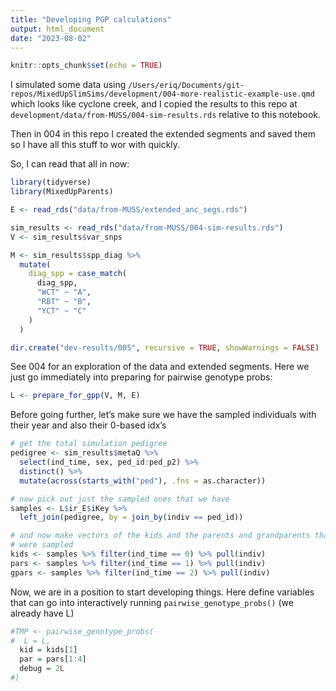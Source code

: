 ```yaml
---
title: "Developing PGP calculations"
output: html_document
date: "2023-08-02"
---
```


```r
knitr::opts_chunk$set(echo = TRUE)
```

I simulated some data using `/Users/eriq/Documents/git-repos/MixedUpSlimSims/development/004-more-realistic-example-use.qmd`
which looks like cyclone creek, and I copied the results to this repo at `development/data/from-MUSS/004-sim-results.rds`
relative to this notebook.

Then in 004 in this repo I created the extended segments and saved them so I
have all this stuff to wor with quickly.

So, I can read that all in now:
```r
library(tidyverse)
library(MixedUpParents)

E <- read_rds("data/from-MUSS/extended_anc_segs.rds")

sim_results <- read_rds("data/from-MUSS/004-sim-results.rds")
V <- sim_results$var_snps

M <- sim_results$spp_diag %>%
  mutate(
    diag_spp = case_match(
      diag_spp,
      "WCT" ~ "A",
      "RBT" ~ "B",
      "YCT" ~ "C"
    )
  )

dir.create("dev-results/005", recursive = TRUE, showWarnings = FALSE)
```


See 004 for an exploration of the data and extended segments.  Here we just go immediately
into preparing for pairwise genotype probs:
```r
L <- prepare_for_gpp(V, M, E)
```


Before going further, let's make sure we have the sampled individuals with their year and
also their 0-based idx's
```r
# get the total simulation pedigree
pedigree <- sim_results$metaQ %>%
  select(ind_time, sex, ped_id:ped_p2) %>%
  distinct() %>%
  mutate(across(starts_with("ped"), .fns = as.character))

# now pick out just the sampled ones that we have
samples <- L$ir_E$iKey %>%
  left_join(pedigree, by = join_by(indiv == ped_id))

# and now make vectors of the kids and the parents and grandparents that
# were sampled
kids <- samples %>% filter(ind_time == 0) %>% pull(indiv)
pars <- samples %>% filter(ind_time == 1) %>% pull(indiv)
gpars <- samples %>% filter(ind_time == 2) %>% pull(indiv)
```


Now, we are in a position to start developing things.  Here define variables
that can go into interactively running `pairwise_genotype_probs()` (we already
have L)
```r
#TMP <- pairwise_genotype_probs(
#  L = L,
  kid = kids[1]
  par = pars[1:4]
  debug = 2L
#)
```
